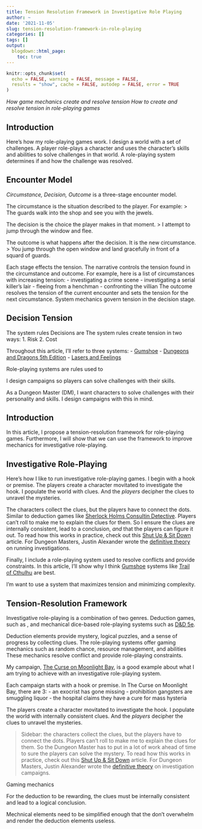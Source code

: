 ```yaml
---
title: Tension Resolution Framework in Investigative Role Playing
author: ~
date: '2021-11-05'
slug: tension-resolution-framework-in-role-playing
categories: []
tags: []
output:
  blogdown::html_page:
    toc: true
---
```


```r
knitr::opts_chunk$set(
  echo = FALSE, warning = FALSE, message = FALSE,
  results = "show", cache = FALSE, autodep = FALSE, error = TRUE
)
```

*How game mechanics create and resolve tension*
*How to create and resolve tension in role-playing games*

## Introduction




Here's how my role-playing games work.
I design a world with a set of challenges.
A player role-plays a character and uses the character's skills and abilities
to solve challenges in that world. A role-playing system determines if and how the challenge was resolved.



## Encounter Model

*Circumstance, Decision, Outcome* is a three-stage encounter model.

The circumstance is the situation described to the player.
For example:
> The guards walk into the shop and see you with the jewels.

The decision is the choice the player makes in that moment.
> I attempt to jump through the window and flee.

The outcome is what happens after the decision. It is the new circumstance.
> You jump through the open window and land gracefully in front of a squard of guards.

Each stage effects the tension. The narrative controls the tension
found in the circumstance and outcome. For example, here is a list of circumstances
with increasing tension:
- investigating a crime scene
- investigating a serial killer's lair
- fleeing from a henchman
- confronting the villian
The outcome resolves the tension of the current encounter and sets the tension for the next circumstance.
System mechanics govern tension in the decision stage.

## Decision Tension

The system rules
Decisions are The system rules create tension in two ways:
1. Risk
2. Cost












Throughout this article, I'll refer to three systems:
- [Gumshoe](https://pelgranepress.com/2018/02/14/gumshoe/)
- [Dungeons and Dragons 5th Edition](https://roll20.net/compendium/dnd5e/BookIndex)
- [Lasers and Feelings](http://www.onesevendesign.com/laserfeelings/)




Role-playing systems are rules used to





I design campaigns so players can solve challenges with their skills.

As a Dungeon Master (DM), I want characters to solve challenges with their personality and skills.
I design campaigns with this in mind.



## Introduction

In this article, I propose a tension-resolution framework for role-playing games.
Furthermore, I will show that we can use the framework to improve mechanics for
investigative role-playing.

## Investigative Role-Playing

Here's how I like to run investigative role-playing games. I begin with a hook or premise.
The players create a character movitated to investigate the hook.
I populate the world with clues. And the *players* decipher the
clues to unravel the mysteries.

The characters collect the clues, but the players have to connect the dots.
Similar to deduction games like [Sherlock Holms Consultin Detective](https://boardgamegeek.com/boardgame/2511/sherlock-holmes-consulting-detective-thames-murder).
Players can't roll to make me to explain the clues for them. So I ensure the clues
are internally consistent, lead to a conclusion, *and* that the players can figure it out.
To read how this works in practice, check out this [Shut Up & Sit Down](https://www.shutupandsitdown.com/rpg-review-trail-of-cthulhu/)
article. For Dungeon Masters, Justin Alexander wrote the
[definitive theory](https://thealexandrian.net/wordpress/7949/roleplaying-games/node-based-scenario-design-part-1-the-plotted-approach)
on running investigations.

Finally, I include a role-playing system used to resolve conflicts and provide constraints.
In this article, I'll show why I think [Gumshoe](https://pelgranepress.com/2018/02/14/gumshoe/) systems
like [Trail of Cthulhu](https://pelgranepress.com/product/trail-of-cthulhu/) are best.

I'm want to use a system that maximizes tension and minimizing complexity.



## Tension-Resolution Framework







Investigative role-playing is a combination of two genres.
Deduction games, such as ,
and mechanical dice-based role-playing systems such as [D&D 5e](https://roll20.net/compendium/dnd5e/BookIndex).

Deduction elements provide mystery, logical puzzles, and a sense of progress by collecting clues.
The role-playing systems offer gaming mechanics such as random chance, resource management, and abilities
These mechanics resolve conflict and provide role-playing constraints.

My campaign, [The Curse on Moonlight Bay](https://docs.google.com/document/d/15MvkKUkErnCAqWb7d8IaEQ8uJMS_XocKlCmDPT_sZzE/edit?usp=sharing),
is a good example about what I am trying to achieve with an investigative role-playing system.

Each campaign starts with a hook or premise. In The Curse on Moonlight Bay, there are 3:
- an exocrist has gone missing
- prohibition gangsters are smuggling liquor
- the hospital claims they have a cure for mass hysteria

The players create a character movitated to investigate the hook.
I populate the world with internally consistent clues. And the *players* decipher the
clues to unravel the mysteries.

> Sidebar: the characters collect the clues, but the players have to connect the dots.
Players can't roll to make me to explain the clues for them. So the Dungeon Master
has to put in a lot of work ahead of time to sure the players can solve the mystery.
To read how this works in practice, check out this [Shut Up & Sit Down](https://www.shutupandsitdown.com/rpg-review-trail-of-cthulhu/)
article. For Dungeon Masters, Justin Alexander wrote the
[definitive theory](https://thealexandrian.net/wordpress/7949/roleplaying-games/node-based-scenario-design-part-1-the-plotted-approach) on investigation campaigns.

Gaming mechanics





For the deduction to be rewarding, the clues must be internally consistent and lead to a logical conclusion.



Mechnical elements need to be simplified enough that the don't overwhelm and render
the deduction elements useless.
